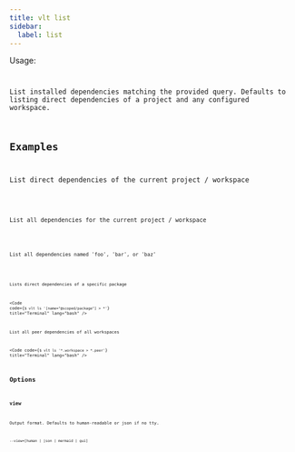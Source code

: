 ```yaml
---
title: vlt list
sidebar:
  label: list
---
```



Usage:

<Code code="$ vlt ls
$ vlt ls <query> --view=[human | json | mermaid | gui]" title="Terminal" lang="bash" />

List installed dependencies matching the provided query. Defaults to listing direct dependencies of a project and any configured workspace.

## Examples

List direct dependencies of the current project / workspace

<Code code="$ vlt ls" title="Terminal" lang="bash" />

List all dependencies for the current project / workspace

<Code code="$ vlt ls *" title="Terminal" lang="bash" />

List all dependencies named 'foo', 'bar', or 'baz'

<Code code="$ vlt ls foo bar baz" title="Terminal" lang="bash" />

Lists direct dependencies of a specific package

<Code code={`$ vlt ls '[name="@scoped/package"] > *'`} title="Terminal" lang="bash" />

List all peer dependencies of all workspaces

<Code code={`$ vlt ls '*.workspace > *.peer'`} title="Terminal" lang="bash" />

## Options

### view

Output format. Defaults to human-readable or json if no tty.

```
--view=[human | json | mermaid | gui]
```
